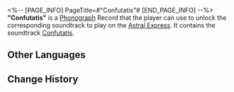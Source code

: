 <%-- [PAGE_INFO]
PageTitle=#"Confutatis"#
[END_PAGE_INFO] --%>
{{Item Infobox
|id          = 210347
|image       = Item Confutatis.png
|type        = Disk
|invCategory = Valuables
|rarity      = 3
|effect      = 
|description = A record that can be played on the Express' phonograph. It might be a chance acquisition or a gift from someone else. All sorts of memories surge up when the music plays &mdash; the smiles, encounters, touches, and the excitement of battle. Maybe that is why people still collect records even as society rapidly advances.<br />The current record contains the track "Confutatis."
}}
{{Description|''The demons are subdued, forever into the fierce flames. Bowing in supplication, awaiting your merciful gaze!''}}
'''"Confutatis"''' is a [[Phonograph]] Record that the player can use to unlock the corresponding soundtrack to play on the [[Astral Express]]. It contains the soundtrack [[Confutatis]].

==Other Languages==
{{Other Languages
|en   = "Confutatis"
|zhs  = 《恶徒蒙召受判》
|zht  = 《惡徒蒙召受判》
|ja   = 『悪人は召され、判決を受ける』
|ko   = ≪악한 자들은 심판을 받으리≫
|es   = Confutatis
|fr   = «&nbsp;Confutatis&nbsp;»
|ru   = Confutatis
|th   = "Confutatis"
|vi   = Triệu Tập Kẻ Ác Để Phán Quyết
|de   = „Confutatis“
|id   = "Confutatis"
|pt   = "Confutatis"
}}

==Change History==
{{Change History|2.2}}